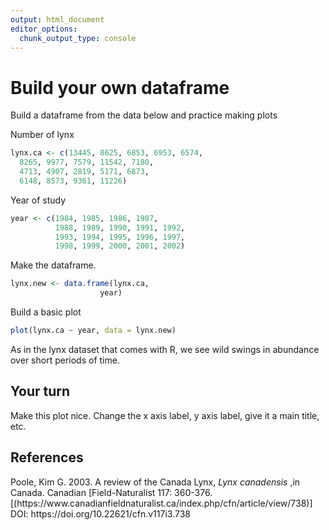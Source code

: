 ```yaml
---
output: html_document
editor_options: 
  chunk_output_type: console
---
```

# Build your own dataframe

Build a dataframe from the data below and practice making plots


Number of lynx
```r
lynx.ca <- c(13445, 8625, 6853, 6953, 6574,
  8265, 9977, 7579, 11542, 7180,
  4713, 4907, 2819, 5171, 6873, 
  6148, 8573, 9361, 11226)
```

Year of study
```r
year <- c(1984, 1985, 1986, 1987,
          1988, 1989, 1990, 1991, 1992, 
          1993, 1994, 1995, 1996, 1997,
          1998, 1999, 2000, 2001, 2002)
```


Make the dataframe.
```r
lynx.new <- data.frame(lynx.ca,
                    year)
```

Build a basic plot

```r
plot(lynx.ca ~ year, data = lynx.new)
```

As in the lynx dataset that comes with R, we see wild swings in abundance over short periods of time.


## Your turn

Make this plot nice.  Change the x axis label, y axis label, give it a main title, etc.




## References

Poole, Kim  G.  2003.  A  review  of  the  Canada  Lynx, *Lynx  canadensis* ,in  Canada.  Canadian  [Field-Naturalist 117: 360-376.[(https://www.canadianfieldnaturalist.ca/index.php/cfn/article/view/738)]  DOI: https://doi.org/10.22621/cfn.v117i3.738

